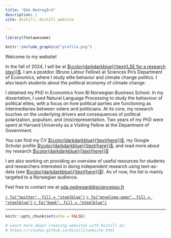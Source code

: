 ```yaml
---
title: "Oda Nedregård"
description: |
site: distill::distill_website

---
```

```r
library(fontawesome)
``` 

:::float-image

```r

knitr::include_graphics("profile.png")

```

  Welcome to my website!
  
  
In the fall of 2024, I will be at  [$\color{darkdarkblue}{\text{LSE for a research stay}}$][LSE]. I am a postdoc (Bruno Latour Fellow) at Sciences Po's Department of Economics, where I study elite behavior and climate change politics. I also teach students about the political economy of climate change. 
  
  I obtained my PhD in Economics from BI Norwegian Business School. In my dissertation, I used Natural Language Processing to study the behaviour of political elites, with a focus on how political parties are functioning as intermediaries between voters and politicians. At its core, my research touches on the underlying drivers and consequences of political polarization, populism, and (mis)representation. Two years of my PhD were spent at Harvard University as a Visiting Fellow at the Department of Government.
  
 
  
  You can find my CV [$\color{darkdarkblue}{\text{here}}$][CV], my Google Scholar profile [$\color{darkdarkblue}{\text{here}}$][GScholar], and read more about my research [$\color{darkdarkblue}{\text{here}}$](research.html)

I am also working on providing an overview of useful resources for students and researchers interested in doing independent research using text-as-data (see [$\color{darkdarkblue}{\text{here}}$](nlp.html)). As of now, the list is mainly targeted to a Norwegian audience.

 Feel free to contact me at [oda.nedregard@sciencespo.fr][email]
  
 
  [`r fa("twitter", fill = "steelblue")`](https://twitter.com/NedregardOda)
  [`r fa("envelope-open", fill = "steelblue")`][email]
  [`r fa("book", fill = "steelblue")`][GScholar]

  [email]: mailto:oda.nedregard@sciencespo.fr

  [CV]: https://www.dropbox.com/scl/fi/elpuy0zw6to41x4oaw77l/cv_nedregard.pdf?rlkey=iv3vz04i667xcwp054ua8wbcw&dl=0

  [GScholar]: https://scholar.google.com/citations?user=7HrD6BgAAAAJ
  
 [LSE]: https://www.lse.ac.uk/european-institute/people/nedregard-oda
:::



---
```r
knitr::opts_chunk$set(echo = FALSE)

# Learn more about creating websites with Distill at:
# https://rstudio.github.io/distill/website.html

```

